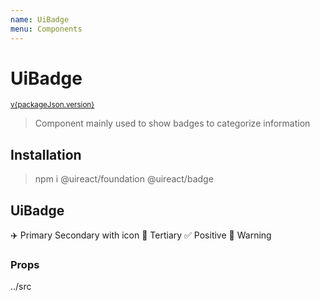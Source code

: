 ```yaml
---
name: UiBadge
menu: Components
---
```






# UiBadge

<sup>
  <a href="https://github.com/inavac182/ui-react/blob/main/packages/badge/" target="_blank">
    v{packageJson.version}
  </a>
</sup>

> Component mainly used to show badges to categorize information

## Installation

> npm i @uireact/foundation @uireact/badge

## UiBadge

<Playground>
  <UiSpacing margin={{ block: 'three' }}>
    <UiBadge size="xlarge">✈️ Primary</UiBadge>
  </UiSpacing>
  <UiSpacing margin={{ block: 'three' }}>
    <UiBadge category="secondary" size="large">
      <UiIcon icon="BadgeCheck" /> Secondary with icon
    </UiBadge>
  </UiSpacing>
  <UiSpacing margin={{ block: 'three' }}>
    <UiBadge category="tertiary" size="regular">
      🚀 Tertiary
    </UiBadge>
  </UiSpacing>
  <UiSpacing margin={{ block: 'three' }}>
    <UiBadge category="positive">✅ Positive</UiBadge>
  </UiSpacing>
  <UiSpacing margin={{ block: 'three' }}>
    <UiBadge category="warning" size="xsmall">
      🚨 Warning
    </UiBadge>
  </UiSpacing>
</Playground>

### Props

<Props of={UiBadge} />../src
